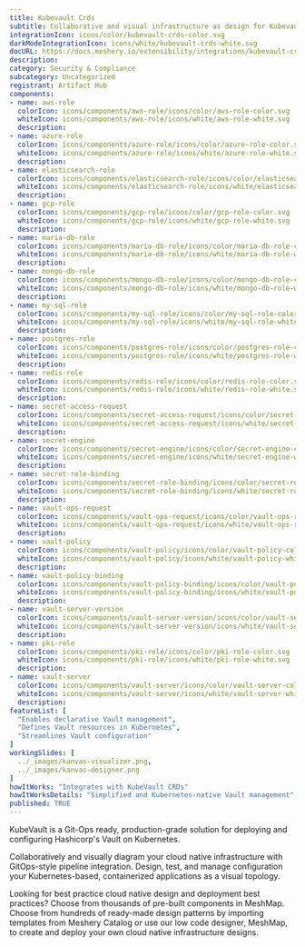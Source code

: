 ```yaml
---
title: Kubevault Crds
subtitle: Collaborative and visual infrastructure as design for Kubevault Crds
integrationIcon: icons/color/kubevault-crds-color.svg
darkModeIntegrationIcon: icons/white/kubevault-crds-white.svg
docURL: https://docs.meshery.io/extensibility/integrations/kubevault-crds
description: 
category: Security & Compliance
subcategory: Uncategorized
registrant: Artifact Hub
components: 
- name: aws-role
  colorIcon: icons/components/aws-role/icons/color/aws-role-color.svg
  whiteIcon: icons/components/aws-role/icons/white/aws-role-white.svg
  description: 
- name: azure-role
  colorIcon: icons/components/azure-role/icons/color/azure-role-color.svg
  whiteIcon: icons/components/azure-role/icons/white/azure-role-white.svg
  description: 
- name: elasticsearch-role
  colorIcon: icons/components/elasticsearch-role/icons/color/elasticsearch-role-color.svg
  whiteIcon: icons/components/elasticsearch-role/icons/white/elasticsearch-role-white.svg
  description: 
- name: gcp-role
  colorIcon: icons/components/gcp-role/icons/color/gcp-role-color.svg
  whiteIcon: icons/components/gcp-role/icons/white/gcp-role-white.svg
  description: 
- name: maria-db-role
  colorIcon: icons/components/maria-db-role/icons/color/maria-db-role-color.svg
  whiteIcon: icons/components/maria-db-role/icons/white/maria-db-role-white.svg
  description: 
- name: mongo-db-role
  colorIcon: icons/components/mongo-db-role/icons/color/mongo-db-role-color.svg
  whiteIcon: icons/components/mongo-db-role/icons/white/mongo-db-role-white.svg
  description: 
- name: my-sql-role
  colorIcon: icons/components/my-sql-role/icons/color/my-sql-role-color.svg
  whiteIcon: icons/components/my-sql-role/icons/white/my-sql-role-white.svg
  description: 
- name: postgres-role
  colorIcon: icons/components/postgres-role/icons/color/postgres-role-color.svg
  whiteIcon: icons/components/postgres-role/icons/white/postgres-role-white.svg
  description: 
- name: redis-role
  colorIcon: icons/components/redis-role/icons/color/redis-role-color.svg
  whiteIcon: icons/components/redis-role/icons/white/redis-role-white.svg
  description: 
- name: secret-access-request
  colorIcon: icons/components/secret-access-request/icons/color/secret-access-request-color.svg
  whiteIcon: icons/components/secret-access-request/icons/white/secret-access-request-white.svg
  description: 
- name: secret-engine
  colorIcon: icons/components/secret-engine/icons/color/secret-engine-color.svg
  whiteIcon: icons/components/secret-engine/icons/white/secret-engine-white.svg
  description: 
- name: secret-role-binding
  colorIcon: icons/components/secret-role-binding/icons/color/secret-role-binding-color.svg
  whiteIcon: icons/components/secret-role-binding/icons/white/secret-role-binding-white.svg
  description: 
- name: vault-ops-request
  colorIcon: icons/components/vault-ops-request/icons/color/vault-ops-request-color.svg
  whiteIcon: icons/components/vault-ops-request/icons/white/vault-ops-request-white.svg
  description: 
- name: vault-policy
  colorIcon: icons/components/vault-policy/icons/color/vault-policy-color.svg
  whiteIcon: icons/components/vault-policy/icons/white/vault-policy-white.svg
  description: 
- name: vault-policy-binding
  colorIcon: icons/components/vault-policy-binding/icons/color/vault-policy-binding-color.svg
  whiteIcon: icons/components/vault-policy-binding/icons/white/vault-policy-binding-white.svg
  description: 
- name: vault-server-version
  colorIcon: icons/components/vault-server-version/icons/color/vault-server-version-color.svg
  whiteIcon: icons/components/vault-server-version/icons/white/vault-server-version-white.svg
  description: 
- name: pki-role
  colorIcon: icons/components/pki-role/icons/color/pki-role-color.svg
  whiteIcon: icons/components/pki-role/icons/white/pki-role-white.svg
  description: 
- name: vault-server
  colorIcon: icons/components/vault-server/icons/color/vault-server-color.svg
  whiteIcon: icons/components/vault-server/icons/white/vault-server-white.svg
  description: 
featureList: [
  "Enables declarative Vault management",
  "Defines Vault resources in Kubernetes",
  "Streamlines Vault configuration"
]
workingSlides: [
  ../_images/kanvas-visualizer.png,
  ../_images/kanvas-designer.png
]
howItWorks: "Integrates with KubeVault CRDs"
howItWorksDetails: "Simplified and Kubernetes-native Vault management"
published: TRUE
---
```

<p>
KubeVault is a Git-Ops ready, production-grade solution for deploying and configuring Hashicorp's Vault on Kubernetes.
</p>
<p>
    Collaboratively and visually diagram your cloud native infrastructure with GitOps-style pipeline integration. Design, test, and manage configuration your Kubernetes-based, containerized applications as a visual topology.
</p>
<p>
    Looking for best practice cloud native design and deployment best practices? Choose from thousands of pre-built components in MeshMap. Choose from hundreds of ready-made design patterns by importing templates from Meshery Catalog or use our low code designer, MeshMap, to create and deploy your own cloud native infrastructure designs.
</p>

